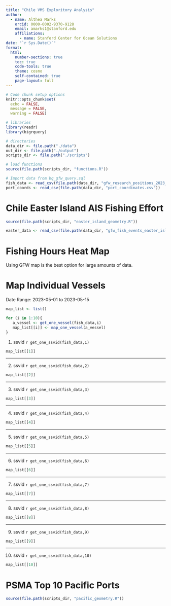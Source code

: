 ```yaml
---
title: "Chile VMS Exploritory Analysis"
author: 
  - name: Althea Marks
    orcid: 0000-0002-9370-9128
    email: amarks1@stanford.edu
    affiliations:
      - name: Stanford Center for Ocean Solutions
date: "`r Sys.Date()`"
format: 
  html: 
    number-sections: true
    toc: true
    code-tools: true
    theme: cosmo 
    self-contained: true
    page-layout: full
---
```


```r
# Code chunk setup options
knitr::opts_chunk$set(
  echo = FALSE,
  message = FALSE,
  warning = FALSE)
```

```r
# libraries
library(readr)
library(bigrquery)

# directories
data_dir <- file.path("./data")
out_dir <- file.path("./output")
scripts_dir <- file.path("./scripts")

# load functions
source(file.path(scripts_dir, "functions.R"))
```

```r
# Import data from bq_gfw_query.sql
fish_data <- read_csv(file.path(data_dir, "gfw_research_positions_2023_07_03.csv"))
port_coords <- read_csv(file.path(data_dir, "port_coordinates.csv"))
```



# Chile Easter Island AIS Fishing Effort

```r
source(file.path(scripts_dir, "easter_island_geometry.R"))
```   

```r
easter_data <- read_csv(file.path(data_dir, "gfw_fish_events_easter_isl_2023-01-01_2023-06-30.csv"))
```

# Fishing Hours Heat Map

Using GFW map is the best option for large amounts of data.

# Map Individual Vessels

Date Range: 2023-05-01 to 2023-05-15
```r
map_list <- list()

for (i in 1:10){
   a_vessel <- get_one_vessel(fish_data,i)
   map_list[[i]] <- map_one_vessel(a_vessel)
}

```

1) ssvid `r get_one_ssvid(fish_data,1)`
```r
map_list[[1]]
```
------------------

2) ssvid `r get_one_ssvid(fish_data,2)`
```r
map_list[[2]]
```
-------------------

3) ssvid `r get_one_ssvid(fish_data,3)`
```r
map_list[[3]]
```
-------------------

4) ssvid `r get_one_ssvid(fish_data,4)`
```r
map_list[[4]]
```
-------------------

5) ssvid `r get_one_ssvid(fish_data,5)`
```r
map_list[[5]]
```
-------------------

6) ssvid `r get_one_ssvid(fish_data,6)`
```r
map_list[[6]]
```
-------------------

7) ssvid `r get_one_ssvid(fish_data,7)`
```r
map_list[[7]]
```
-------------------

8) ssvid `r get_one_ssvid(fish_data,8)`
```r
map_list[[8]]
```
-------------------

9) ssvid `r get_one_ssvid(fish_data,9)`
```r
map_list[[9]]
```
-------------------

10) ssvid `r get_one_ssvid(fish_data,10)`
```r
map_list[[10]]
```



# PSMA Top 10 Pacific Ports

```r
source(file.path(scripts_dir, "pacific_geometry.R"))
```
